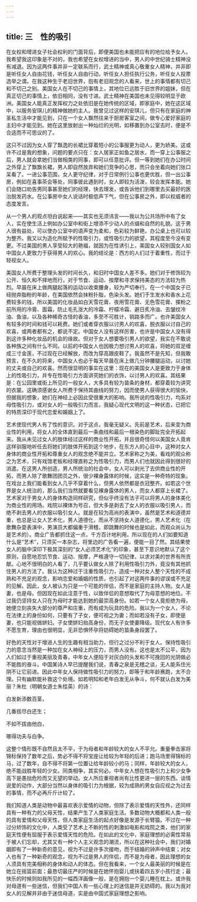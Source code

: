 ```yaml
---
---
---
```

title: 三　性的吸引
---




在女权和增进女子社会权利的门面背后，即便美国也未能把应有的地位给予女人。我希望我这印象是不对的，我也希望在女权增进的当中，男人的中世纪骑士精神没有减退。因为这两件事并非一定联系而行，武士精神或真心敬重女人精神，并非即是听任女人自由花钱，听任女人自由行动，听任女人担任执行公务，听任女人投票选举之谓。在我这种生于老旧世界，抱有老旧观念的人看来，世上的事情都有切己和不切己之别。美国女人在不切己的事情上，其地位已远胜于旧世界的姐妹，但在真正切己的事情上，依旧相同，没有寸进。武士精神在美国也未见得较明显于欧洲。美国女人能真正发挥权力之处依旧是在她传统的区域，即家庭中，她在这区域中，以服务安琪儿的精神做她的主人。我曾见过这样的安琪儿，但只有在家庭的神圣私生活中才能见到，只在一个女人飘然往来于厨房客室之间，做专心爱好家庭的主妇中才能见到。她在这里放射出一种灿烂的光明，如移置到办公室去时，便是不合适而不可思议的了。

这只不过因为女人穿了飘逸的长裙比穿着短小的公事服更为动人，更为娇美。这或许不过是我的想象，问题的要点只在：女人居家正如鱼之居水，而一穿上公事服之后，男人就会拿她们当做相类的同事，即可以任意批评。但一等到她们在办公时间之外穿上了飘飘长裙，男人即自然放弃和她们竞争的心思，而只会坐着向她们张口呆看了。一进公事范围，女人更守纪律，对于日常例行公事也更优胜，但一出公事房，例如在喜事茶会等处，同事彼此遇到时，女人即较为活泼，较会发挥本能。她们会随口劝告男同事甚至她们的经理，快去理发，或告诉他们到哪里去买最好的医治脱发药水。在公事房中女人说话时极低声下气，但在公事房之外，即以权威者的态度发言。

从一个男人的观点坦白说起来——其实也无须讳言——我以为公共场所中有了女人，实在使生活上例如办公室中和街上增添不少动人的点缀和自然的礼貌。这于男人很有益处，可以使办公室中的语声变为柔和，色彩较为鲜艳，办公桌上也可以较为整齐。我又以为造化所赋予的性吸引力，或性吸引力的欲望，其程度至今没有变更。不过美国的男人享受较大的艳福，就因为在性诱引上，美国女人较别国女人如中国女人更致力于获得男人的欢心。我的结论是：西方的人们过于着重性，而过于轻视女人。

美国女人所费于整理头发的时间长久，和旧时中国女人差不多。她们对于修饰较为公开、恒久和不择地而行，对于节食、运动、按摩和寻求保持美态的方法较为热烈。早晨在床上做两腿起落的运动以收束腰身，较为严切奉行。在一个中国女子已经抛弃脂粉的年龄，在美国依然会抹粉扑脂，色染头发。她们于生发水和香水上花费较多的钱，所以美国的化妆品如白天雪花膏、夜用雪花膏、无色雪花膏、搽粉之前所用的冷膏、面霜，防止毛孔涨大的冷霜、柠檬冷霜、避日炙冷油、去皱纹冷油、鱼油，以及各种稀奇古怪的香油，多至不可胜计，销路多而广。也许美国女人有较多的时间和钱可以耗费。她们或者穿衣服以讨男人的欢喜，脱衣服以讨自己的欢喜，或两者都有之，都说不定。中国女人没有这样厉害，也许是中国女人没有得到这许多种化妆品的机会的缘故。但对于女人想要吸引男人的欲望，我实在不敢说各种族之间有什么不同。以前的中国女人也因极力想讨男人的欢喜，将她的双足缠成三寸金莲，不过现在已经解放，而改为穿高跟皮鞋了。我虽然不是先知，但我敢预言，在不久的将来，中国女人也必于每天早晨在床上做几分钟腰腿运动，以讨她的丈夫或自己的欢喜。然而很显明的事实在这里：现在的美国女人是更致力于身体上的性吸引力，并专在性吸引力方面讲究她们的衣饰，以讨男人的欢喜。其结果是：在公园里或街上所见的一般女人，大多具有较为苗条的身材，都穿着较为讲究的衣裳。这确须感谢女人所费于保持其曲线的努力，因而使男人获得很大的愉快，但据我的想象，她们在神经上必因此受很重大的影响。我所说的性吸引力，均系对母性吸引力，或对女人的一般吸引力而言。我疑心现代文明的这一种状态，已把它的特质深印于现代恋爱和婚姻上了。

艺术使现代男人有了性的意识。对于这点，我毫无疑义。先前是艺术，后来变为商业性的利用，将女人的全体直到最后一条曲线和最后一根染色的脚趾完全开拓起来。我从未见过女人的肢体经过这样的商业性开拓，并且很奇怪何以美国女人竟肯这样驯服地听任去将她们的肢体开拓到这个地步，在东方人的心目中，这种对女人身体的商业性开拓和尊重女人的观念绝不能并立。艺术家称之为美，看戏的观众称之为艺术，只有戏馆老板和经理直称之为性吸引力，而男人们也就因此得到很好的消遣。在这男人所创造，男人所统治的社会中，女人可以剥光了去供商业性的开拓，而男人除了歌舞团团员之外，很少裸身露体的时候，这实是一种奇特的现象。在戏台上我们能看到女人几乎不穿着什么，但男人依然都是衣冠整齐。如若这个世界是女人统治的，那么我们当然就要看见裸身露体的男人，而女人都穿上长裙了。艺术家对于男女人的身体构造同样研究，但似乎终没有法子可以将男人的身体美化为商业性的用场。戏院以裸体为号召，但大多是剥去了女人的衣服以吸引男人，而绝不剥去男人的衣服以吸引女人。就是在较为高尚的表演中，虽然是艺术和道德并重，也总是让女人艺术化，男人道德化，而从不坚持女人道德化，男人艺术化（在歌舞杂耍表演中，男演员大都偏重于滑稽，即跳舞的时候也是如此，而观众尚认为是艺术的）。商业广告都抓住这一点，千方百计地利用。所以现在的人们如要知道什么是“艺术”，只须买一本杂志，将里边的广告看一遍，便能一目了然。其结果使女人的脑中深印下极其深刻的“女人必须艺术化”的印象，甚至下意识地默认了这个原则，自愿地忍饥节食、运动、按摩，严格遵守一切纪律，以求对美的世界有所贡献。心地不很明白的人看了，几乎要认做女人除了利用性吸引力外，竟没有其他抓住男人的方法了。我认为这种过于注重性吸引力，造成一种对女人整个天性的不成熟和不充足的观念，影响恋爱和婚姻的性质，也引起了对这两件事的谬误或不充足的见解。因此，女人被认为只是一个可能的伴侣，而不是家庭的主持人物。女人是妻，也是母。但因现在如此注意于性，以致伴侣的意想取代了为母意想的地位。不过我仍坚持女人只在为母时才能达到她的最崇高身份。如若一个女人竟拒绝为母，她便立刻丧失大部分的尊严和庄重，而有成为玩具的危险。我以为一个女人，不论在法律上的身份如何，只要有了子女，便可视之为妻；而如若没有子女，即使是妻，也只能视做姘妇。子女使姘妇抬高身份，而无子女使妻降级。现代女人有许多不愿生育，理由也很明显，无非恐惧怀孕将妨碍她的苗条身段罢了。

好色的天性对于增进人生的生趣有相当助力，但行之过分不利于女人。保持性吸引力的意念当然是一种加在女人神经上的压力，而男人没有。这也是太不公平，因为人们如过于重视美丽及青春，中年女人便陷于对灰白的头发和不可挽回的光阴做必不能胜的奋斗。中国某诗人早已提醒我们说，青春之泉是无稽之谈，无人能系住光阴不让它前进。因此中年女人保持做性吸引力的努力，即等于和年龄赛跑，太不合理。只有幽默能补救这个处境。如若明知和老年白发无从争斗，何不就认白发为美丽？朱杜（明朝女道士朱桂英）的诗：

白发新添数百茎，

几番拔尽白还生；

不如不拔由他白，

哪得功夫与白争。

这整个情形既不自然且太不平，于为母者和年龄较大的女人不平允。重量拳击家将锦标保持了数年之后，势必不得不将宝座让给较为年轻的后进；跑马场里得锦标的马，过了数年，自不得不将第一位置让给年龄较小的马；同样，年龄较大的女人，绝不能战胜年轻的少女。同类相争，其实何必。中年女人想在性吸引力上和少女争高下是愚拙危险而又无望的举动。女人所应重视者尚有比性更进一层的东西。谈情说爱的动作，大部分当然以身体的吸引力为根据，较为成熟的男女自应视之为过去的事情，而不必再斤斤计较了。

我们知道人类是动物中最喜欢表示爱情的动物，但除了表示爱情的天性外，还同样具有一种有力的父母天性，结果产生了人类家庭生活。多数动物大概都和人类一般的具有爱情和父母天性，但人类家庭生活的起点好像是发源于长臂猿。不过在一种过分矫饰的文化中，人类受了艺术上不断的性的刺激如电影和戏院之类，他们的家庭天性便有屈服于表示爱情天性的危险。在如此的文化中，家庭理想的必需性常易于被人们忘却，尤其又有一种个人主义观念的潮流，所以在这种社会中，我们对婚姻即有了一种新奇的意见，视为不过是许多次接吻，而于结婚的钟声中结束；对女人也有了一种新奇的观念，视为不过是男人的伴侣，而不是为母者，因此理想的女人须具有完美相称的身体和动人的体态。但在我看来，一个女人最美丽的时候是在她立在摇篮前面；最恳切最庄严的时候是在她怀抱婴儿或扶着四五岁小孩行走；最快乐的时候则如我所见的一幅西洋画像一般，是在拥抱一个婴儿睡在枕上。或许我对母道有一些迷信，但我们中国人有一些心理上的迷信是并无妨碍的。我以为我对女人的见解并非由于迷信母道，实是由中国式家庭理想之影响。